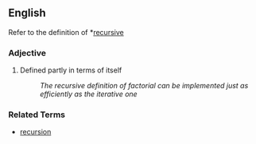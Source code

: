 ==English==

Refer to the definition of *[[recursive]]

===Adjective===

# {{computing}} Defined partly in terms of itself
#: ''The recursive definition of factorial can be implemented just as efficiently as the iterative one''

===Related Terms===

*[[recursion]]
